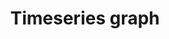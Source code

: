 ---
title: Timeseries graph
description: Plugins and configuration settings that can improve the developer experience when working with Tailwind CSS.
---
